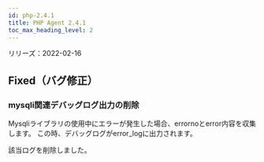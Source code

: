 ```yaml
---
id: php-2.4.1
title: PHP Agent 2.4.1
toc_max_heading_level: 2
---
```



リリーズ：2022-02-16

## Fixed（バグ修正）

### mysqli関連デバッグログ出力の削除

Mysqliライブラリの使用中にエラーが発生した場合、errornoとerror内容を収集します。 この時、デバッグログがerror_logに出力されます。

該当ログを削除しました。 
